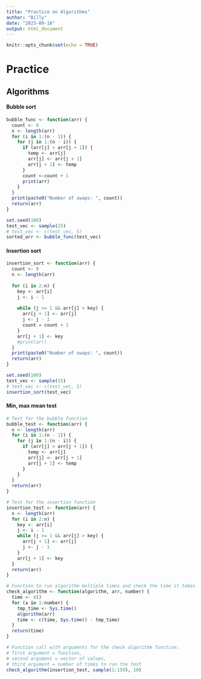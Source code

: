 ```yaml
---
title: "Practice on Algorithms"
author: "Billy"
date: "2023-09-18"
output: html_document
---
```


```r
knitr::opts_chunk$set(echo = TRUE)
```

# Practice

## Algorithms

#### Bubble sort

```r
bubble_func <- function(arr) {
  count <- 0
  n <- length(arr)
  for (i in 1:(n - 1)) {
    for (j in 1:(n - i)) {
      if (arr[j] > arr[j + 1]) {
        temp <- arr[j]
        arr[j] <- arr[j + 1]
        arr[j + 1] <- temp
      }
      count <-count + 1
      print(arr)
    }
  }
  print(paste0("Number of swaps: ", count))
  return(arr)
}

set.seed(100)
test_vec <- sample(15)
# test_vec <- c(test_vec, 5)
sorted_arr <- bubble_func(test_vec)

```

#### Insertion sort

```r
insertion_sort <- function(arr) {
  count <- 0
  n <- length(arr)
  
  for (i in 2:n) {
    key <- arr[i]
    j <- i - 1
    
    while (j >= 1 && arr[j] > key) {
      arr[j + 1] <- arr[j]
      j <- j - 1
      count = count + 1
    }
    arr[j + 1] <- key
    #print(arr)
  }
  print(paste0("Number of swaps: ", count))
  return(arr)
}

set.seed(100)
test_vec <- sample(15)
# test_vec <- c(test_vec, 5)
insertion_sort(test_vec)
```

#### Min, max mean test

```r
# Test for the bubble function
bubble_test <- function(arr) {
  n <- length(arr)
  for (i in 1:(n - 1)) {
    for (j in 1:(n - i)) {
      if (arr[j] > arr[j + 1]) {
        temp <- arr[j]
        arr[j] <- arr[j + 1]
        arr[j + 1] <- temp
      }
    }
  }
  return(arr)
}

# Test for the insertion function
insertion_test <- function(arr) {
  n <- length(arr)
  for (i in 2:n) {
    key <- arr[i]
    j <- i - 1
    while (j >= 1 && arr[j] > key) {
      arr[j + 1] <- arr[j]
      j <- j - 1
    }
    arr[j + 1] <- key
  }
  return(arr)
}

# Function to run algorithm multiple times and check the time it takes
check_algorithm <- function(algorithm, arr, number) {
  time <- c()
  for (a in 1:number) {
    tmp_time <- Sys.time()
    algorithm(arr)
    time <- c(time, Sys.time() - tmp_time)
  }
  return(time)
}

# Function call with arguments for the check algorithm function:
# first argument = function, 
# second argument = vector of values, 
# third argument = number of times to run the test
check_algorithm(insertion_test, sample(1:150), 10)
```
